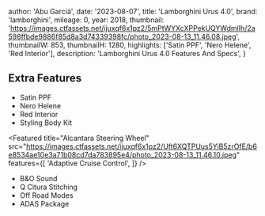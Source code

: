 
  author: 'Abu Garciá',
  date: '2023-08-07',
  title: 'Lamborghini Urus 4.0',
  brand: 'lamborghini',
  mileage: 0,
  year: 2018,
  thumbnail: 'https://images.ctfassets.net/ijuxqf6x1pz2/5mPtWYXcXPPekUQYWdmlIh/2a598ffbde9886f85d8a3d74339398fc/photo_2023-08-13_11.46.08.jpeg',
  thumbnailW: 853,
  thumbnailH: 1280,
  highlights: ['Satin PPF', 'Nero Helene', 'Red Interior'],
  description: 'Lamborghini Urus 4.0 Features And Specs',
}


## Extra Features
- Satin PPF
- Nero Helene
- Red Interior
- Styling Body Kit

<Featured
  title="Head Up Display"
  src="https://images.ctfassets.net/ijuxqf6x1pz2/MuZInvmQaQeyt9Rv2piqJ/cdb70d421f354f2cde6c20c1dbd615cd/photo_2023-08-13_11.46.37.jpeg"
  features={[]}
/>

<Featured
  title="Panoramic Roof"
  src="https://images.ctfassets.net/ijuxqf6x1pz2/JNZzybObNaPcf7R5uKug3/b5724221fcfb7c35b2dcdf2869780679/photo_2023-08-13_11.46.41.jpeg"
  features={[]}
/>

<Featured
  title="Alcantara Steering Wheel"
  src="https://images.ctfassets.net/ijuxqf6x1pz2/Uft6XQTPUus5YiB5zrOfE/b6e8534ae10e3a71b08cd7da783895e4/photo_2023-08-13_11.46.10.jpeg"
  features={[
    'Adaptive Cruise Control',
  ]}
/>

- B&O Sound
- Q Citura Stitching
- Off Road Modes
- ADAS Package


